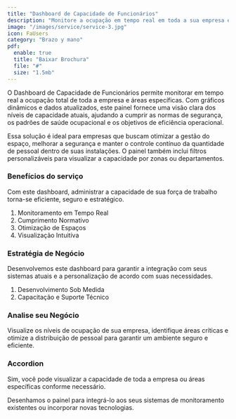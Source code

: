 ```yaml
---
title: "Dashboard de Capacidade de Funcionários"
description: "Monitore a ocupação em tempo real em toda a sua empresa e por áreas específicas."
image: "/images/service/service-3.jpg"
icon: FaUsers
category: "Brazo y mano"
pdf:
  enable: true
  title: "Baixar Brochura"
  file: "#"
  size: "1.5mb"
---
```


O Dashboard de Capacidade de Funcionários permite monitorar em tempo real a ocupação total de toda a empresa e áreas específicas. Com gráficos dinâmicos e dados atualizados, este painel fornece uma visão clara dos níveis de capacidade atuais, ajudando a cumprir as normas de segurança, os padrões de saúde ocupacional e os objetivos de eficiência operacional.

Essa solução é ideal para empresas que buscam otimizar a gestão do espaço, melhorar a segurança e manter o controle contínuo da quantidade de pessoal dentro de suas instalações. O painel também inclui filtros personalizáveis para visualizar a capacidade por zonas ou departamentos.

### Benefícios do serviço

Com este dashboard, administrar a capacidade de sua força de trabalho torna-se eficiente, seguro e estratégico.

1. Monitoramento em Tempo Real
2. Cumprimento Normativo
3. Otimização de Espaços
4. Visualização Intuitiva

### Estratégia de Negócio

Desenvolvemos este dashboard para garantir a integração com seus sistemas atuais e a personalização de acordo com suas necessidades.

1. Desenvolvimento Sob Medida
2. Capacitação e Suporte Técnico

### Analise seu Negócio

Visualize os níveis de ocupação de sua empresa, identifique áreas críticas e otimize a distribuição de pessoal para garantir um ambiente seguro e eficiente.

### Accordion

<Accordion client:load title="Posso filtrar por áreas específicas?">  

Sim, você pode visualizar a capacidade de toda a empresa ou áreas específicas conforme necessário. 

</Accordion>  

<Accordion client:load title="É compatível com sistemas existentes?">  

Desenhamos o painel para integrá-lo aos seus sistemas de monitoramento existentes ou incorporar novas tecnologias.

</Accordion>
